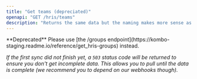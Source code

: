 ```yaml
---
title: "Get teams (depreciated)"
openapi: "GET /hris/teams"
description: "Returns the same data but the naming makes more sense as the model not only includes teams but also departments and cost centers."
---
```


<Warning>
  **Deprecated** Please use [the /groups
  endpoint](https://kombo-staging.readme.io/reference/get_hris-groups) instead.
</Warning>

_If the first sync did not finish yet, a `503` status code will be returned to ensure you don't get incomplete data. This allows you to pull until the data is complete (we recommend you to depend on our webhooks though)._
